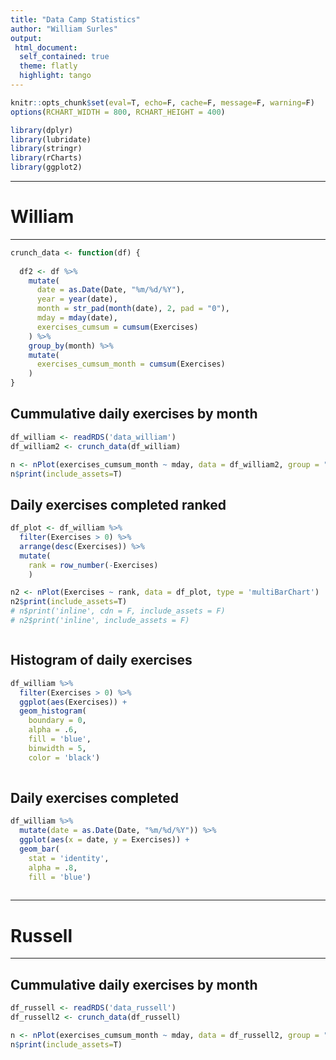 ```yaml
---
title: "Data Camp Statistics"
author: "William Surles"
output: 
 html_document:
  self_contained: true
  theme: flatly
  highlight: tango
---
```



```r
knitr::opts_chunk$set(eval=T, echo=F, cache=F, message=F, warning=F)
options(RCHART_WIDTH = 800, RCHART_HEIGHT = 400)
```

```r

library(dplyr)
library(lubridate)
library(stringr)
library(rCharts)
library(ggplot2)

```

***
# William
***

```r

crunch_data <- function(df) {
  
  df2 <- df %>%
    mutate(
      date = as.Date(Date, "%m/%d/%Y"),
      year = year(date),
      month = str_pad(month(date), 2, pad = "0"),
      mday = mday(date),
      exercises_cumsum = cumsum(Exercises)
    ) %>%
    group_by(month) %>%
    mutate(
      exercises_cumsum_month = cumsum(Exercises)
    )
}

```

## Cummulative daily exercises by month

```r

df_william <- readRDS('data_william')
df_william2 <- crunch_data(df_william)

n <- nPlot(exercises_cumsum_month ~ mday, data = df_william2, group = "month", type = 'lineChart')
n$print(include_assets=T)

```

## Daily exercises completed ranked

```r

df_plot <- df_william %>%
  filter(Exercises > 0) %>%
  arrange(desc(Exercises)) %>%
  mutate(
    rank = row_number(-Exercises)
    )

n2 <- nPlot(Exercises ~ rank, data = df_plot, type = 'multiBarChart')
n2$print(include_assets=T)
# n$print('inline', cdn = F, include_assets = F)
# n2$print('inline', include_assets = F)



```

## Histogram of daily exercises

```r

df_william %>%
  filter(Exercises > 0) %>%
  ggplot(aes(Exercises)) +
  geom_histogram(
    boundary = 0,
    alpha = .6,
    fill = 'blue',
    binwidth = 5,
    color = 'black')
  

```

## Daily exercises completed

```r

df_william %>%
  mutate(date = as.Date(Date, "%m/%d/%Y")) %>%
  ggplot(aes(x = date, y = Exercises)) +
  geom_bar(
    stat = 'identity',
    alpha = .8,
    fill = 'blue')
  

```

***
# Russell
***

## Cummulative daily exercises by month

```r

df_russell <- readRDS('data_russell')
df_russell2 <- crunch_data(df_russell)

n <- nPlot(exercises_cumsum_month ~ mday, data = df_russell2, group = "month", type = 'lineChart')
n$print(include_assets=T)

```

